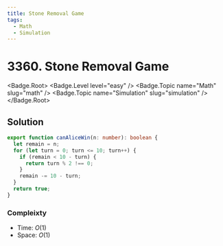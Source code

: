 ```yaml
---
title: Stone Removal Game
tags:
  - Math
  - Simulation
---
```


# 3360. Stone Removal Game

<Badge.Root>
  <Badge.Level level="easy" />
  <Badge.Topic name="Math" slug="math" />
  <Badge.Topic name="Simulation" slug="simulation" />
</Badge.Root>

## Solution

```typescript filename="solution.ts" copy
export function canAliceWin(n: number): boolean {
  let remain = n;
  for (let turn = 0; turn <= 10; turn++) {
    if (remain < 10 - turn) {
      return turn % 2 !== 0;
    }
    remain -= 10 - turn;
  }
  return true;
}
```

### Compleixty

- Time: $O(1)$
- Space: $O(1)$

<ProblemLink
  codingSite="leetcode"
  href="https://leetcode.com/problems/stone-removal-game"
  title="Stone Removal Game"
/>
